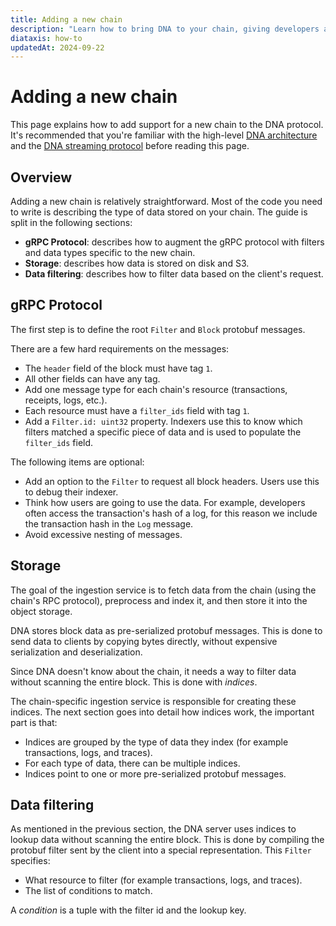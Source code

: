 ```yaml
---
title: Adding a new chain
description: "Learn how to bring DNA to your chain, giving developers access to the best indexing platform on the market."
diataxis: how-to
updatedAt: 2024-09-22
---
```


# Adding a new chain

This page explains how to add support for a new chain to the DNA protocol. It's recommended that you're familiar with the high-level [DNA architecture](/docs/v2/dna/architecture) and the [DNA streaming protocol](/docs/v2/dna/streaming-protocol) before reading this page.

## Overview

Adding a new chain is relatively straightforward. Most of the code you need to write is describing the type of data stored on your chain.
The guide is split in the following sections:

 - **gRPC Protocol**: describes how to augment the gRPC protocol with filters and data types specific to the new chain.
 - **Storage**: describes how data is stored on disk and S3. 
 - **Data filtering**: describes how to filter data based on the client's request.

## gRPC Protocol

The first step is to define the root `Filter` and `Block` protobuf messages.

There are a few hard requirements on the messages:

 - The `header` field of the block must have tag `1`.
 - All other fields can have any tag.
 - Add one message type for each chain's resource (transactions, receipts, logs, etc.).
 - Each resource must have a `filter_ids` field with tag `1`.
 - Add a `Filter.id: uint32` property. Indexers use this to know which filters matched a specific piece of data and is used to populate the `filter_ids` field.

The following items are optional:

 - Add an option to the `Filter` to request all block headers. Users use this to debug their indexer.
 - Think how users are going to use the data. For example, developers often access the transaction's hash of a log, for this reason we include the transaction hash in the `Log` message.
 - Avoid excessive nesting of messages.

## Storage

The goal of the ingestion service is to fetch data from the chain (using the chain's RPC protocol), preprocess and index it, and then store it into the object storage.

DNA stores block data as pre-serialized protobuf messages. This is done to send data to clients by 
copying bytes directly, without expensive serialization and deserialization.

Since DNA doesn't know about the chain, it needs a way to filter data without scanning the entire block.
This is done with _indices_.

The chain-specific ingestion service is responsible for creating these indices. The next section goes into
detail how indices work, the important part is that:

 - Indices are grouped by the type of data they index (for example transactions, logs, and traces).
 - For each type of data, there can be multiple indices.
 - Indices point to one or more pre-serialized protobuf messages.

## Data filtering

As mentioned in the previous section, the DNA server uses indices to lookup data without scanning the entire block.
This is done by compiling the protobuf filter sent by the client into a special representation.
This `Filter` specifies:

 - What resource to filter (for example transactions, logs, and traces).
 - The list of conditions to match.

A _condition_ is a tuple with the filter id and the lookup key.